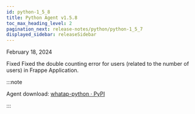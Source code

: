 ```yaml
---
id: python-1_5_8
title: Python Agent v1.5.8
toc_max_heading_level: 2
pagination_next: release-notes/python/python-1_5_7
displayed_sidebar: releaseSidebar
---
```


February 18, 2024

<Status>Fixed</Status> Fixed the double counting error for users (related to the number of users) in Frappe Application.

:::note

Agent download: [whatap-python · PyPI](https://pypi.org/project/whatap-python/1.5.8/)

:::
